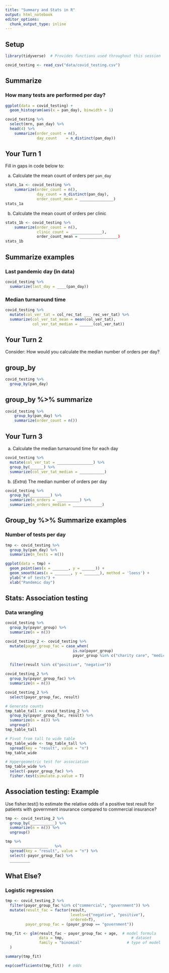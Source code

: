 ```yaml
---
title: "Summary and Stats in R"
output: html_notebook
editor_options: 
  chunk_output_type: inline
---
```


## Setup

```r
library(tidyverse)  # Provides functions used throughout this session

covid_testing <- read_csv("data/covid_testing.csv")
```

## Summarize

### How many tests are performed per day?
```r
ggplot(data = covid_testing) +
  geom_histogram(aes(x = pan_day), binwidth = 1)
```


```r
covid_testing %>%
  select(mrn, pan_day) %>%
  head(4) %>%
	summarize(order_count = n(),
	          day_count    = n_distinct(pan_day)) 
```

## Your Turn 1

Fill in gaps in code below to:

a) Calculate the mean count of orders per `pan_day`
 
```r
stats_1a <- covid_testing %>%
	summarize(order_count = n(),
	          day_count = n_distinct(pan_day),
	          order_count_mean = _______________)
stats_1a
```

b) Calculate the mean count of orders per clinic

```r
stats_1b <- covid_testing %>%
	summarize(order_count = n(),
	          clinic_count = ______________),
	          order_count_mean = _________________)
stats_1b
```

## Summarize examples

### Last pandemic day (in data)
```r
covid_testing %>%
  summarize(last_day = ____(pan_day))
```

### Median turnaround time
```r
covid_testing %>%
  mutate(col_ver_tat = col_rec_tat ___ rec_ver_tat) %>%
  summarize(col_ver_tat_mean = mean(col_ver_tat),
            col_ver_tat_median = ______(col_ver_tat))
```

## Your Turn 2
Consider: How would you calculate the median number of orders per day?

## group_by

```r
covid_testing %>% 
  group_by(pan_day)
```

## group_by %>% summarize

```r
covid_testing %>%
	group_by(pan_day) %>%
	summarize(order_count = n())
```

## Your Turn 3

a) Calculate the median turnaround time for each day

```r
covid_testing %>%
  mutate(col_ver_tat = ________________) %>%
  group_by(______) %>%
  summarize(col_ver_tat_median = ___________)
```

b) (*Extra*) The median number of orders per day

```r
covid_testing %>%
  group_by(_________) %>%
  summarize(n_orders = __________) %>%
  summarize(n_orders_median = _____________)
```

## Group_by %>% Summarize examples

### Number of tests per day
```r
tmp <- covid_testing %>%
  group_by(pan_day) %>%
  summarize(n_tests = n())

ggplot(data = tmp) +
  geom_point(aes(x = _______, y = ______)) +
  geom_smooth(aes(x = _______, y = _______), method = 'loess') +
  ylab("# of tests") +
  xlab("Pandemic day")
```

## Stats: Association testing

### Data wrangling
```r
covid_testing %>%
  group_by(payor_group) %>%
  summarize(n = n())
```

```r
covid_testing_2 <- covid_testing %>%
  mutate(payor_group_fac = case_when(
                              is.na(payor_group)                                                            ~ "unassigned",
                              payor_group %in% c("charity care", "medical assistance", "self pay", "other") ~ "other",
                                                                                                      TRUE ~ payor_group)) %>%
  filter(result %in% c("positive", "negative"))

covid_testing_2 %>%
  group_by(payor_group_fac) %>%
  summarize(n = n())
```

```r
covid_testing_2 %>%
  select(payor_group_fac, result)

# Generate counts
tmp_table_tall <- covid_testing_2 %>% 
  group_by(payor_group_fac, result) %>%
  summarize(n = n()) %>%
  ungroup()
tmp_table_tall

# Pivot from tall to wide table
tmp_table_wide <- tmp_table_tall %>%
  spread(key = "result", value = "n") 
tmp_table_wide

# Hypergeometric test for association
tmp_table_wide %>%
  select(-payor_group_fac) %>%
  fisher.test(simulate.p.value = T)
```

## Association testing: Example

Use fisher.test() to estimate the relative odds of a positive test result for patients with government insurance compared to commercial insurance?

```r
tmp <- covid_testing_2 %>% 
  group_by(___________) %>%
  summarize(n = n()) %>%
  ungroup()

tmp %>%
  _________________   %>%
  spread(key = "result", value = "n") %>%
  select(-payor_group_fac) %>%
  _________

```

## What Else?

### Logistic regression
```r
tmp <- covid_testing_2 %>%
  filter(payor_group_fac %in% c("commercial", "government")) %>%
  mutate(result_fac = factor(result, 
                             levels=c("negative", "positive"), 
                             ordered=T),
         payor_group_fac = (payor_group == "government"))

tmp_fit <- glm(result_fac ~ payor_group_fac + age,  # model formula
               data = tmp,                              # dataset
               family = "binomial"                    # type of model
  )

summary(tmp_fit)

exp(coefficients(tmp_fit))  # odds
```

